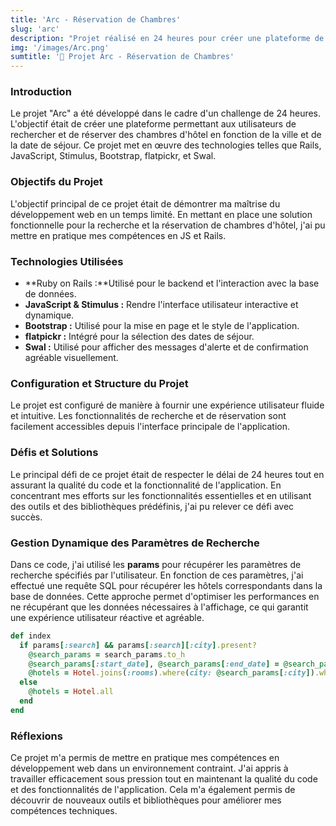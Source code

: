 ```yaml
---
title: 'Arc - Réservation de Chambres'
slug: 'arc'
description: "Projet réalisé en 24 heures pour créer une plateforme de recherche et de réservation de chambres d'hôtel par ville et par date."
img: '/images/Arc.png'
sumtitle: '🏨 Projet Arc - Réservation de Chambres'
---
```


### Introduction

Le projet "Arc" a été développé dans le cadre d'un challenge de 24 heures. L'objectif était de créer une plateforme permettant aux utilisateurs de rechercher et de réserver des chambres d'hôtel en fonction de la ville et de la date de séjour. Ce projet met en œuvre des technologies telles que Rails, JavaScript, Stimulus, Bootstrap, flatpickr, et Swal.

### Objectifs du Projet

L'objectif principal de ce projet était de démontrer ma maîtrise du développement web en un temps limité. En mettant en place une solution fonctionnelle pour la recherche et la réservation de chambres d'hôtel, j'ai pu mettre en pratique mes compétences en JS et Rails.

### Technologies Utilisées

- **Ruby on Rails :**Utilisé pour le backend et l'interaction avec la base de données.
- **JavaScript & Stimulus :** Rendre l'interface utilisateur interactive et dynamique.
- **Bootstrap :** Utilisé pour la mise en page et le style de l'application.
- **flatpickr :** Intégré pour la sélection des dates de séjour.
- **Swal :** Utilisé pour afficher des messages d'alerte et de confirmation agréable visuellement.

### Configuration et Structure du Projet

Le projet est configuré de manière à fournir une expérience utilisateur fluide et intuitive. Les fonctionnalités de recherche et de réservation sont facilement accessibles depuis l'interface principale de l'application.

### Défis et Solutions

Le principal défi de ce projet était de respecter le délai de 24 heures tout en assurant la qualité du code et la fonctionnalité de l'application. En concentrant mes efforts sur les fonctionnalités essentielles et en utilisant des outils et des bibliothèques prédéfinis, j'ai pu relever ce défi avec succès.

### Gestion Dynamique des Paramètres de Recherche

Dans ce code, j'ai utilisé les **params** pour récupérer les paramètres de recherche spécifiés par l'utilisateur. En fonction de ces paramètres, j'ai effectué une requête SQL pour récupérer les hôtels correspondants dans la base de données. Cette approche permet d'optimiser les performances en ne récupérant que les données nécessaires à l'affichage, ce qui garantit une expérience utilisateur réactive et agréable.

```ruby title="hotel_controller.rb"
def index
  if params[:search] && params[:search][:city].present?
    @search_params = search_params.to_h
    @search_params[:start_date], @search_params[:end_date] = @search_params[:start_date].split(' au ')
    @hotels = Hotel.joins(:rooms).where(city: @search_params[:city]).where('rooms.capacity >= ?', @search_params[:capacity]).distinct
  else
    @hotels = Hotel.all
  end
end
```

### Réflexions

Ce projet m'a permis de mettre en pratique mes compétences en développement web dans un environnement contraint. J'ai appris à travailler efficacement sous pression tout en maintenant la qualité du code et des fonctionnalités de l'application. Cela m'a également permis de découvrir de nouveaux outils et bibliothèques pour améliorer mes compétences techniques.
